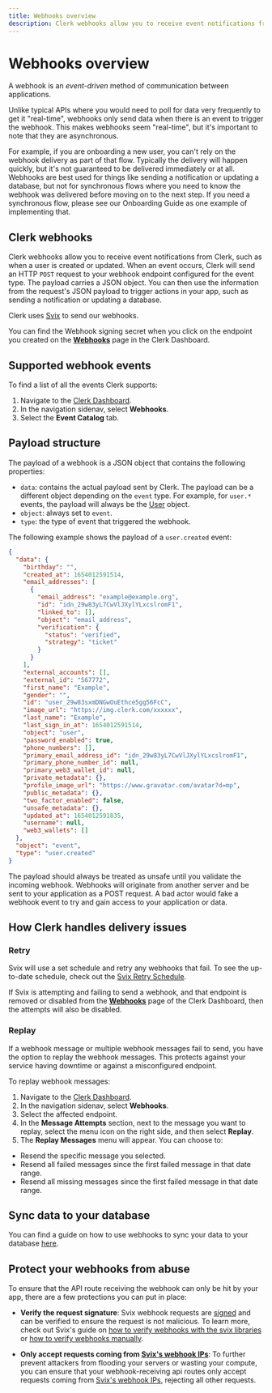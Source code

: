 ```yaml
---
title: Webhooks overview
description: Clerk webhooks allow you to receive event notifications from Clerk.
---
```


# Webhooks overview

A webhook is an *event-driven* method of communication between applications.

Unlike typical APIs where you would need to poll for data very frequently to get it "real-time", webhooks only send data when there is an event to trigger the webhook. This makes webhooks seem "real-time", but it's important to note that they are asynchronous.

For example, if you are onboarding a new user, you can't rely on the webhook delivery as part of that flow. Typically the delivery will happen quickly, but it's not guaranteed to be delivered immediately or at all. Webhooks are best used for things like sending a notification or updating a database, but not for synchronous flows where you need to know the webhook was delivered before moving on to the next step. If you need a synchronous flow, please see our Onboarding Guide as one example of implementing that.

## Clerk webhooks

Clerk webhooks allow you to receive event notifications from Clerk, such as when a user is created or updated. When an event occurs, Clerk will send an HTTP `POST` request to your webhook endpoint configured for the event type. The payload carries a JSON object. You can then use the information from the request's JSON payload to trigger actions in your app, such as sending a notification or updating a database.

Clerk uses [Svix](https://svix.com/) to send our webhooks.

You can find the Webhook signing secret when you click on the endpoint you created on the **[Webhooks](https://dashboard.clerk.com/last-active?path=webhooks)** page in the Clerk Dashboard.

## Supported webhook events

To find a list of all the events Clerk supports:

1. Navigate to the [Clerk Dashboard](https://dashboard.clerk.com/last-active?path=webhooks).
2. In the navigation sidenav, select **Webhooks**.
3. Select the **Event Catalog** tab.

## Payload structure

The payload of a webhook is a JSON object that contains the following properties:

- `data`: contains the actual payload sent by Clerk. The payload can be a different object depending on the `event` type. For example, for `user.*` events, the payload will always be the [User](/docs/references/javascript/user/user) object.
- `object`: always set to `event`.
- `type`: the type of event that triggered the webhook.

The following example shows the payload of a `user.created` event:

```json
{
  "data": {
    "birthday": "",
    "created_at": 1654012591514,
    "email_addresses": [
      {
        "email_address": "example@example.org",
        "id": "idn_29w83yL7CwVlJXylYLxcslromF1",
        "linked_to": [],
        "object": "email_address",
        "verification": {
          "status": "verified",
          "strategy": "ticket"
        }
      }
    ],
    "external_accounts": [],
    "external_id": "567772",
    "first_name": "Example",
    "gender": "",
    "id": "user_29w83sxmDNGwOuEthce5gg56FcC",
    "image_url": "https://img.clerk.com/xxxxxx",
    "last_name": "Example",
    "last_sign_in_at": 1654012591514,
    "object": "user",
    "password_enabled": true,
    "phone_numbers": [],
    "primary_email_address_id": "idn_29w83yL7CwVlJXylYLxcslromF1",
    "primary_phone_number_id": null,
    "primary_web3_wallet_id": null,
    "private_metadata": {},
    "profile_image_url": "https://www.gravatar.com/avatar?d=mp",
    "public_metadata": {},
    "two_factor_enabled": false,
    "unsafe_metadata": {},
    "updated_at": 1654012591835,
    "username": null,
    "web3_wallets": []
  },
  "object": "event",
  "type": "user.created"
}
```

The payload should always be treated as unsafe until you validate the incoming webhook. Webhooks will originate from another server and be sent to your application as a POST request. A bad actor would fake a webhook event to try and gain access to your application or data.

## How Clerk handles delivery issues

### Retry

Svix will use a set schedule and retry any webhooks that fail. To see the up-to-date schedule, check out the [Svix Retry Schedule](https://docs.svix.com/retries).

If Svix is attempting and failing to send a webhook, and that endpoint is removed or disabled from the **[Webhooks](https://dashboard.clerk.com/last-active?path=webhooks)** page of the Clerk Dashboard, then the attempts will also be disabled.

### Replay

If a webhook message or multiple webhook messages fail to send, you have the option to replay the webhook messages. This protects against your service having downtime or against a misconfigured endpoint.

To replay webhook messages:

1. Navigate to the [Clerk Dashboard](https://dashboard.clerk.com/last-active?path=webhooks).
2. In the navigation sidenav, select **Webhooks**.
3. Select the affected endpoint.
4. In the **Message Attempts** section, next to the message you want to replay, select the menu icon on the right side, and then select **Replay**.
5. The **Replay Messages** menu will appear. You can choose to:
- Resend the specific message you selected.
- Resend all failed messages since the first failed message in that date range.
- Resend all missing messages since the first failed message in that date range.

## Sync data to your database

You can find a guide on how to use webhooks to sync your data to your database [here](/docs/integrations/webhooks/sync-data).

## Protect your webhooks from abuse

To ensure that the API route receiving the webhook can only be hit by your app, there are a few protections you can put in place:

- **Verify the request signature**: Svix webhook requests are [signed](https://www.wikiwand.com/en/Digital_signature) and can be verified to ensure the request is not malicious. To learn more, check out Svix's guide on [how to verify webhooks with the svix libraries](https://docs.svix.com/receiving/verifying-payloads/how) or [how to verify webhooks manually](https://docs.svix.com/receiving/verifying-payloads/how-manual).

- **Only accept requests coming from [Svix's webhook IPs](https://docs.svix.com/webhook-ips.json)**:  To further prevent attackers from flooding your servers or wasting your compute, you can ensure that your webhook-receiving api routes only accept requests coming from [Svix's webhook IPs](https://docs.svix.com/webhook-ips.json), rejecting all other requests.

